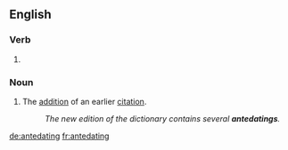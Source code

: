
==English==

===Verb===
{{head|en}}

# {{present participle of|antedate|lang=en}}

===Noun===
{{en-noun}}

# The [[addition]] of an earlier [[citation]].
#: ''The new edition of the dictionary contains several '''antedatings'''.''

[[de:antedating]]
[[fr:antedating]]